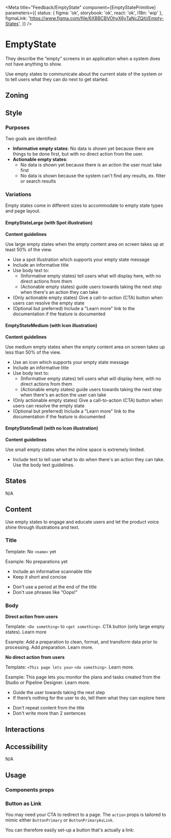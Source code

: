 


<Meta
	title="Feedback/EmptyState"
	component={EmptyStatePrimitive}
	parameters={{
		status: { figma: 'ok', storybook: 'ok', react: 'ok', i18n: 'wip' },
		figmaLink: 'https://www.figma.com/file/6XBBCBVOhyX6yTaNcZQiti/Empty-States',
	}}
/>

# EmptyState

They describe the “empty” screens in an application when a system does not have anything to show.

Use empty states to communicate about the current state of the system or to tell users what they can do next to get started.

## Zoning

<FigmaImage src="" alt="zoning image for EmptyState" />

## Style

<FigmaImage
	src="https://www.figma.com/file/6XBBCBVOhyX6yTaNcZQiti/Empty-States?node-id=87%3A4165"
	alt="Three different styles of empty states"
/>

<Canvas withSource="closed">
	<Story story={Stories.Demo} />
</Canvas>

### Purposes

Two goals are identified:

- **Informative empty states**: No data is shown yet because there are things to be done first, but with no direct action from the user.
- **Actionable empty states**:
  - No data is shown yet because there is an action the user must take first
  - No data is shown because the system can't find any results, ex. filter or search results

### Variations

Empty states come in different sizes to accommodate to empty state types and page layout.

#### EmptyStateLarge (with Spot illustration)

<Canvas>
	<Story story={Stories.Large} />
</Canvas>

**Content guidelines**

Use large empty states when the empty content area on screen takes up at least 50% of the view.

- Use a spot illustration which supports your empty state message
- Include an informative title
- Use body text to:
  - (Informative empty states) tell users what will display here, with no direct actions from them
  - (Actionable empty states) guide users towards taking the next step when there's an action they can take
- (Only actionable empty states) Give a call-to-action (CTA) button when users can resolve the empty state
- (Optional but preferred) Include a "Learn more" link to the documentation if the feature is documented

#### EmptyStateMedium (with Icon illustration)

<Canvas>
	<Story story={Stories.MediumWithAction} />
</Canvas>

<ArgTypes of={Stories.MediumWithAction} />

**Content guidelines**

Use medium empty states when the empty content area on screen takes up less than 50% of the view.

- Use an icon which supports your empty state message
- Include an informative title
- Use body text to:
  - (Informative empty states) tell users what will display here, with no direct actions from them
  - (Actionable empty states) guide users towards taking the next step when there's an action the user can take
- (Only actionable empty states) Give a call-to-action (CTA) button when users can resolve the empty state
- (Optional but preferred) Include a "Learn more" link to the documentation if the feature is documented

#### EmptyStateSmall (with no Icon illustration)

<Canvas>
	<Story story={Stories.Small} />
</Canvas>

**Content guidelines**

Use small empty states when the inline space is extremely limited.

- Include text to tell user what to do when there's an action they can take. Use the body text guidelines.

## States

N/A

## Content

Use empty states to engage and educate users and let the product voice shine through illustrations and text.

### Title

Template: No `<name>` yet

Example: No preparations yet

<Use>
	<Use.Do>
		<ul>
			<li>Include an informative scannable title</li>
			<li>Keep it short and concise</li>
		</ul>
	</Use.Do>
	<Use.Dont>
		<ul>
			<li>Don't use a period at the end of the title</li>
			<li>Don't use phrases like “Oops!”</li>
		</ul>
	</Use.Dont>
</Use>

### Body

**Direct action from users**

Template: `<Do something>` to `<get something>`. CTA button (only large empty states). Learn more

Example: Add a preparation to clean, format, and transform data prior to processing. Add preparation. Learn more.

**No direct action from users**

Template: `<This page lets you>` `<do something>`. Learn more.

Example: This page lets you monitor the plans and tasks created from the Studio or Pipeline Designer. Learn more.

<Use>
	<Use.Do>
		<ul>
			<li>Guide the user towards taking the next step</li>
			<li>If there’s nothing for the user to do, tell them what they can explore here</li>
		</ul>
	</Use.Do>
	<Use.Dont>
		<ul>
			<li>Don't repeat content from the title</li>
			<li>Don't write more than 2 sentences</li>
		</ul>
	</Use.Dont>
</Use>

## Interactions

## Accessibility

N/A

## Usage

### Components props

<Canvas withSource="closed">
	<Story story={Stories.Usage} />
</Canvas>

<ArgTypes of={Stories.Usage} />

### Button as Link

You may need your CTA to redirect to a page. The `action` props is tailored to mimic either `ButtonPrimary` or `ButtonPrimaryAsLink`.

You can therefore easily set-up a button that's actually a link:

<Canvas>
	<Story story={Stories.LargeWithLinkButton} />
</Canvas>
